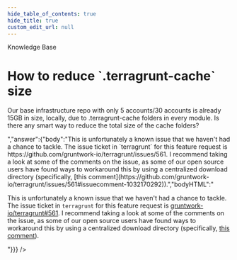 ```yaml
---
hide_table_of_contents: true
hide_title: true
custom_edit_url: null
---
```



<head>
  <link rel="canonical" href="https://github.com/gruntwork-io/knowledge-base/discussions/243" />
</head>

<CenterLayout>
<span className="searchCategory">Knowledge Base</span>
<h1>How to reduce `.terragrunt-cache` size</h1>
<GitHub discussion={{"id":"D_kwDOF8slf84AO7RH","number":243,"author":{"login":"marinalimeira"},"title":"How to reduce `.terragrunt-cache` size","body":"Our base infrastructure repo with only 5 accounts/30 accounts is already 15GB in size, locally, due to .terragrunt-cache folders in every module. Is there any smart way to reduce the total size of the cache folders? ","bodyHTML":"<p dir=\"auto\">Our base infrastructure repo with only 5 accounts/30 accounts is already 15GB in size, locally, due to .terragrunt-cache folders in every module. Is there any smart way to reduce the total size of the cache folders?</p>","answer":{"body":"This is unfortunately a known issue that we haven't had a chance to tackle. The issue ticket in `terragrunt` for this feature request is https://github.com/gruntwork-io/terragrunt/issues/561. I recommend taking a look at some of the comments on the issue, as some of our open source users have found ways to workaround this by using a centralized download directory (specifically, [this comment](https://github.com/gruntwork-io/terragrunt/issues/561#issuecomment-1032170292)).","bodyHTML":"<p dir=\"auto\">This is unfortunately a known issue that we haven't had a chance to tackle. The issue ticket in <code class=\"notranslate\">terragrunt</code> for this feature request is <a class=\"issue-link js-issue-link\" data-error-text=\"Failed to load title\" data-id=\"356864701\" data-permission-text=\"Title is private\" data-url=\"https://github.com/gruntwork-io/terragrunt/issues/561\" data-hovercard-type=\"issue\" data-hovercard-url=\"/gruntwork-io/terragrunt/issues/561/hovercard\" href=\"https://github.com/gruntwork-io/terragrunt/issues/561\">gruntwork-io/terragrunt#561</a>. I recommend taking a look at some of the comments on the issue, as some of our open source users have found ways to workaround this by using a centralized download directory (specifically, <a href=\"https://github.com/gruntwork-io/terragrunt/issues/561#issuecomment-1032170292\" data-hovercard-type=\"issue\" data-hovercard-url=\"/gruntwork-io/terragrunt/issues/561/hovercard\">this comment</a>).</p>"}}} />

</CenterLayout>
  

<!-- ##DOCS-SOURCER-START
{
  "sourcePlugin": "github-discussions",
  "hash": "13205cfcb8aa1475cbe307048622c471"
}
##DOCS-SOURCER-END -->
